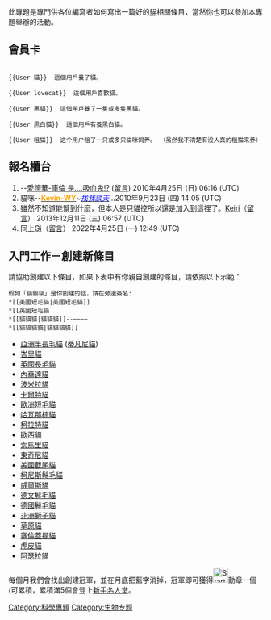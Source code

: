 {{semi-active}}
此專題是專門供各位編寫者如何寫出一篇好的[[貓|貓]]相關條目，當然你也可以參加本專題舉辦的活動。

== 會員卡 ==
<pre>

{{User 貓}}  這個用戶養了貓。 
 
{{User lovecat}}  這個用戶喜歡貓。 
 
{{User 黑貓}}  這個用戶養了一隻或多隻黑貓。 
 
{{User 黑白貓}}  這個用戶有養黑白貓。 

{{User 租猫}}  这个用户租了一只或多只猫咪饲养。 （虽然我不清楚有没人真的租猫来养）
</pre>
 

== 報名櫃台 ==
#--[[User:J87j8787|愛德華-庫倫 是....吸血鬼!?]] ([[User_talk:J87j8787|留言]]) 2010年4月25日 (日) 06:16 (UTC)
#貓咪--[[User:Aa48965|<font color="#ffa500">'''Kevin-WY'''</font>]]~[[User_talk:Aa48965|<font color="#0000ff">''找我談天''</font>]]...2010年9月23日 (四) 14:05 (UTC)
#雖然不知道能幫到什麽，但本人是只貓控所以還是加入到這裡了。[[User:Keiri|Keiri]]（[[User_talk:Keiri|留言]]） 2013年12月11日 (三) 06:57 (UTC)
#同上[[User:Ginkos520isthebest|Gi]]（[[User_talk:Ginkos520isthebest|留言]]） 2022年4月25日 (一) 12:49 (UTC)

== 入門工作－創建新條目 ==
請協助創建以下條目，如果下表中有你親自創建的條目，請依照以下示範：
<pre>
假如「貓貓貓」是你創建的話，請在旁邊簽名:
*[[美國短毛貓|美國短毛貓]]
*[[英國短毛貓
*[[貓貓貓|貓貓貓]]--~~~~
*[[貓貓貓貓|貓貓貓貓]]
</pre>
*[[亞洲半長毛貓|亞洲半長毛貓]] ([[蒂凡尼貓|蒂凡尼貓]])
*[[峇里貓|峇里貓]]
*[[英國長毛貓|英國長毛貓]]
*[[內華達貓|內華達貓]]
*[[波米拉貓|波米拉貓]]
*[[卡爾特貓|卡爾特貓]]
*[[歐洲短毛貓|歐洲短毛貓]]
*[[哈瓦那棕貓|哈瓦那棕貓]]
*[[柯拉特貓|柯拉特貓]]
*[[歐西貓|歐西貓]]
*[[索馬里貓|索馬里貓]]
*[[東奇尼貓|東奇尼貓]]
*[[美國截尾貓|美國截尾貓]]
*[[柯尼斯鬈毛貓|柯尼斯鬈毛貓]]
*[[威爾斯貓|威爾斯貓]]
*[[德文鬈毛貓|德文鬈毛貓]]
*[[德國鬈毛貓|德國鬈毛貓]]
*[[非洲獅子貓|非洲獅子貓]]
*[[草原貓|草原貓]]
*[[塞倫蓋提貓|塞倫蓋提貓]]
*[[虎皮貓|虎皮貓]]
*[[阿瑟拉貓|阿瑟拉貓]]
每個月我們會找出創建冠軍，並在月底把藍字消掉，冠軍即可獲得[[File:Start-icon.svg|30px]]勳章一個(可累積，累積滿5個會登上[[維基百科:貓專題/新手名人堂|新手名人堂]]。

[[Category:科學專題|Category:科學專題]]
[[Category:生物专题|Category:生物专题]]